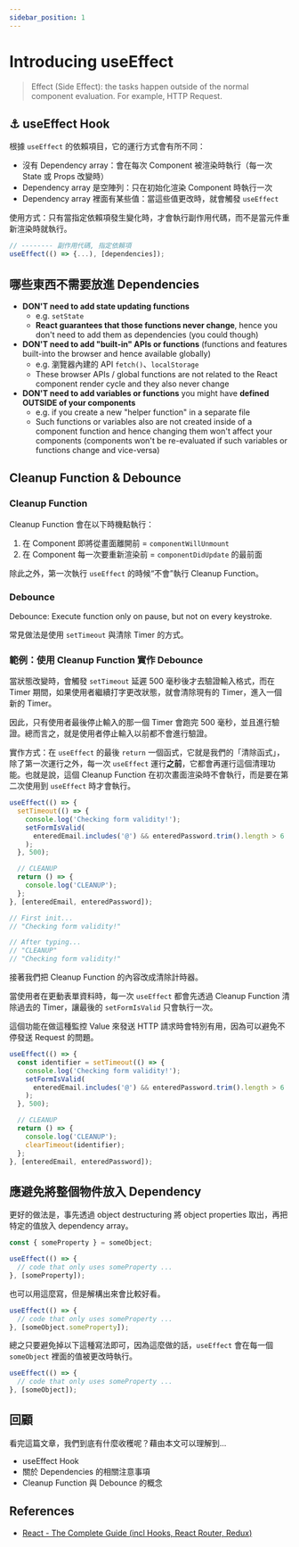```yaml
---
sidebar_position: 1
---
```


# Introducing useEffect

> Effect (Side Effect): the tasks happen outside of the normal component evaluation. For example, HTTP Request.

## ⚓ useEffect Hook

根據 `useEffect` 的依賴項目，它的運行方式會有所不同：

- 沒有 Dependency array：會在每次 Component 被渲染時執行（每一次 State 或 Props 改變時）
- Dependency array 是空陣列：只在初始化渲染 Component 時執行一次
- Dependency array 裡面有某些值：當這些值更改時，就會觸發 `useEffect`

使用方式：只有當指定依賴項發生變化時，才會執行副作用代碼，而不是當元件重新渲染時就執行。

```jsx
// -------- 副作用代碼, 指定依賴項
useEffect(() => {...), [dependencies]);
```

## 哪些東西不需要放進 Dependencies

- **DON'T need to add state updating functions**
  - e.g. `setState`
  - **React guarantees that those functions never change**, hence you don't need to add them as dependencies (you could though)
- **DON'T need to add "built-in" APIs or functions** (functions and features built-into the browser and hence available globally)
  - e.g. 瀏覽器內建的 API `fetch()`、`localStorage`
  - These browser APIs / global functions are not related to the React component render cycle and they also never change
- **DON'T need to add variables or functions** you might have **defined OUTSIDE of your components**
  - e.g. if you create a new "helper function" in a separate file
  - Such functions or variables also are not created inside of a component function and hence changing them won't affect your components (components won't be re-evaluated if such variables or functions change and vice-versa)

## Cleanup Function & Debounce

### Cleanup Function

Cleanup Function 會在以下時機點執行：

1. 在 Component 即將從畫面離開前 = `componentWillUnmount`
2. 在 Component 每一次要重新渲染前 = `componentDidUpdate` 的最前面

除此之外，第一次執行 `useEffect` 的時候“不會”執行 Cleanup Function。

### Debounce

Debounce: Execute function only on pause, but not on every keystroke.

常見做法是使用 `setTimeout` 與清除 Timer 的方式。

### 範例：使用 Cleanup Function 實作 Debounce

當狀態改變時，會觸發 `setTimeout` 延遲 500 毫秒後才去驗證輸入格式，而在 Timer 期間，如果使用者繼續打字更改狀態，就會清除現有的 Timer，進入一個新的 Timer。

因此，只有使用者最後停止輸入的那一個 Timer 會跑完 500 毫秒，並且進行驗證。總而言之，就是使用者停止輸入以前都不會進行驗證。

實作方式：在 `useEffect` 的最後 `return` 一個函式，它就是我們的「清除函式」，除了第一次運行之外，每一次 `useEffect` 運行**之前**，它都會再運行這個清理功能。也就是說，這個 Cleanup Function 在初次畫面渲染時不會執行，而是要在第二次使用到 `useEffect` 時才會執行。

```jsx
useEffect(() => {
  setTimeout(() => {
    console.log('Checking form validity!');
    setFormIsValid(
      enteredEmail.includes('@') && enteredPassword.trim().length > 6
    );
  }, 500);

  // CLEANUP
  return () => {
    console.log('CLEANUP');
  };
}, [enteredEmail, enteredPassword]);

// First init...
// "Checking form validity!"

// After typing...
// "CLEANUP"
// "Checking form validity!"
```

接著我們把 Cleanup Function 的內容改成清除計時器。

當使用者在更動表單資料時，每一次 `useEffect` 都會先透過 Cleanup Function 清除過去的 Timer，讓最後的 `setFormIsValid` 只會執行一次。

這個功能在做這種監控 Value 來發送 HTTP 請求時會特別有用，因為可以避免不停發送 Request 的問題。

```jsx
useEffect(() => {
  const identifier = setTimeout(() => {
    console.log('Checking form validity!');
    setFormIsValid(
      enteredEmail.includes('@') && enteredPassword.trim().length > 6
    );
  }, 500);

  // CLEANUP
  return () => {
    console.log('CLEANUP');
    clearTimeout(identifier);
  };
}, [enteredEmail, enteredPassword]);
```

## 應避免將整個物件放入 Dependency

更好的做法是，事先透過 object destructuring 將 object properties 取出，再把特定的值放入 dependency array。

```jsx
const { someProperty } = someObject;

useEffect(() => {
  // code that only uses someProperty ...
}, [someProperty]);
```

也可以用這麼寫，但是解構出來會比較好看。

```jsx
useEffect(() => {
  // code that only uses someProperty ...
}, [someObject.someProperty]);
```

總之只要避免掉以下這種寫法即可，因為這麼做的話，`useEffect` 會在每一個 `someObject` 裡面的值被更改時執行。

```jsx
useEffect(() => {
  // code that only uses someProperty ...
}, [someObject]);
```

## 回顧

看完這篇文章，我們到底有什麼收穫呢？藉由本文可以理解到…

- useEffect Hook
- 關於 Dependencies 的相關注意事項
- Cleanup Function 與 Debounce 的概念

## References

- [React - The Complete Guide (incl Hooks, React Router, Redux)](https://www.udemy.com/course/react-the-complete-guide-incl-redux/)
